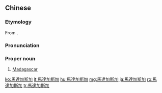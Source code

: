 {{also|马达加斯加}}
==Chinese==
{{zh-forms|s=马达加斯加|gloss=-}}

===Etymology===
From {{der|zh|en|Madagascar}}.

===Pronunciation===
{{zh-pron
|m=Mǎdájiāsījiā
|c=maa5 daat6 gaa1 si1 gaa1
|mn=qz:Má-ta̍t-ka-sir-ka/xm:Má-ta̍t-ka-su-ka/zz:Má-ta̍t-kee-su-kee
|cat=pn
}}

===Proper noun===
{{zh-proper}}

# [[Madagascar]]

{{zh-cat|Countries}}

[[ko:馬達加斯加]]
[[lt:馬達加斯加]]
[[hu:馬達加斯加]]
[[mg:馬達加斯加]]
[[ja:馬達加斯加]]
[[ro:馬達加斯加]]
[[tr:馬達加斯加]]
